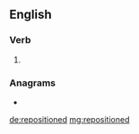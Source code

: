 ==English==

===Verb===
{{head|en|verb form}}

# {{en-past of|reposition}}

===Anagrams===
* {{l|en|redeposition}}

[[de:repositioned]]
[[mg:repositioned]]